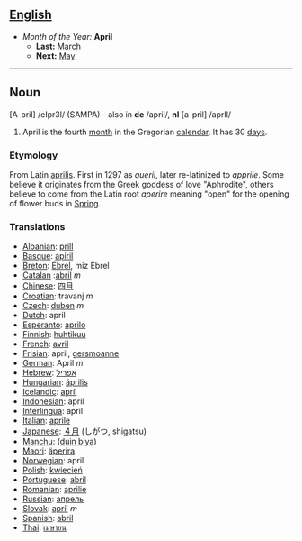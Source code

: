 == [[English]] ==
*''Month of the Year:'' '''April'''
**'''Last:''' [[March]]
**'''Next:''' [[May]]
----

==Noun==

[A-pril] /eIpr3l/ (SAMPA) - also in '''de''' /april/, '''nl''' [a-pril] /aprIl/

#April is the fourth [[month]] in the Gregorian [[calendar]]. It has 30 [[day]]s.

===Etymology===
From Latin [[aprilis]]. First in 1297 as ''aueril'', later re-latinized to ''apprile''. Some believe it originates from the Greek goddess of love "Aphrodite", others believe to come from the Latin root ''aperire'' meaning "open" for the opening of flower buds in [[Spring]]. 

===Translations===
*[[Albanian]]: [[prill]]
*[[Basque]]: [[apiril]]
*[[Breton]]: [[Ebrel]], miz Ebrel
*[[Catalan]] :[[abril]] ''m''
*[[Chinese]]: [[四月]]
*[[Croatian]]: travanj  ''m''
*[[Czech]]: [[duben]] ''m''
*[[Dutch]]: april
*[[Esperanto]]: [[aprilo]]
*[[Finnish]]: [[huhtikuu]]
*[[French]]: [[avril]]
*[[Frisian]]: april, [[gersmoanne]]
*[[German]]: April ''m''
*[[Hebrew]]: [[אפריל]]
*[[Hungarian]]: [[április]]
*[[Icelandic]]: [[apríl]]
*[[Indonesian]]: april
*[[Interlingua]]: april
*[[Italian]]: [[aprile]]
*[[Japanese]]: [[４月]] (しがつ, shigatsu)
*[[Manchu]]: ([[duin biya]])
*[[Maori]]: [[äperira]]
*[[Norwegian]]: april
*[[Polish]]: [[kwiecień]]
*[[Portuguese]]: [[abril]]
*[[Romanian]]: [[aprilie]]
*[[Russian]]: [[апрель]]
*[[Slovak]]: [[apríl]] ''m''
*[[Spanish]]: [[abril]]
*[[Thai]]: [[เมษายน]]